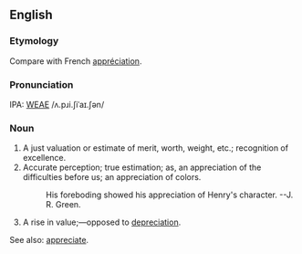 ==English==
===Etymology===
Compare with French [[appréciation]].

===Pronunciation===
IPA: [[WEAE]] /ʌ.pɹi.ʃiˈaɪ.ʃən/

===Noun===
# A just valuation or estimate of merit, worth, weight, etc.; recognition of excellence.
# Accurate perception; true estimation; as, an appreciation of the difficulties before us; an appreciation of colors.
#:    His foreboding showed his appreciation of Henry's character. --J. R. Green.
# A rise in value;&mdash;opposed to [[depreciation]].
<!-- material copied from Webster's Revised Unabridged Dictionary (1913) -->

See also: [[appreciate]].